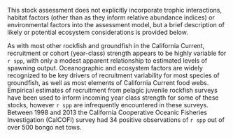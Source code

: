 This stock assessment does not explicitly incorporate trophic interactions, habitat factors (other than as they inform relative abundance indices) or environmental factors into the assessment model, but a brief description of likely or potential ecosystem considerations is provided below.

As with most other rockfish and groundfish in the California Current, recruitment or cohort (year-class) strength appears to be highly variable for `r spp`, with only a modest apparent relationship to estimated levels of spawning output. Oceanographic and ecosystem factors are widely recognized to be key drivers of recruitment variability for most species of groundfish, as well as most elements of California Current food webs. Empirical estimates of recruitment from pelagic juvenile rockfish surveys have been used to inform incoming year class strength for some of these stocks, however `r spp` are infrequently encountered in these surveys. Between 1998 and 2013 the California Cooperative Oceanic Fisheries Investigation (CalCOFI) survey had 34 positive observations of `r spp` out of over 500 bongo net tows. 